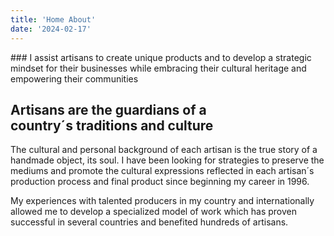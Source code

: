 ```yaml
---
title: 'Home About'
date: '2024-02-17'
---
```

<DivContainer classAddition = 'sm:max-w-xl md:max-w-2xl	lg:max-w-3xl'>
### I assist artisans to create unique products and to develop a strategic mindset for their businesses while embracing their cultural heritage and empowering their communities
</DivContainer>

<DivContainer classAddition="bg-white max-w-full">
  <DivContainer classAddition="max-w-fit">
    <Gallery
      grid={{
        className: 'grid-cols-1 gap-0',
      }} 
      pictures={
        [
          {
            id: 1,
            path: 'home/01_tortugas-1.jpg',
            alt: 'Tortugas: handcrafts',
            width: 1134,
            height: 330,
          },
          {
            id: 2,
            path: 'home/02_Dani_challap_DSC05891.jpg',
            alt: 'Working with aymara artisans',
            width: 1733,
            height: 1063,
          },
        ]
      }
    />
  </DivContainer>
</DivContainer>
<h2 className="special">Artisans are the guardians of a <br />country´s traditions and culture</h2>

<DivContainer classAddition = 'max-w-xl sm:max-w-xl md:max-w-2xl	lg:max-w-3xl'>
The cultural and personal background of each artisan is the true story of a handmade object, its soul. I have been looking for strategies to preserve the mediums and promote the cultural expressions reflected in each artisan´s production process and final product since beginning my career in 1996. 

My experiences with talented producers in my country and internationally allowed me to develop a specialized model of work which has proven successful in several countries and benefited hundreds of artisans.

<DivContainer classAddition="text-center mt-10 mb-12">
<ReadMore
  href='/about' 
  linkText="About"
/>
</DivContainer>
</DivContainer>

<DivContainer>
  <StatBox />
</DivContainer>